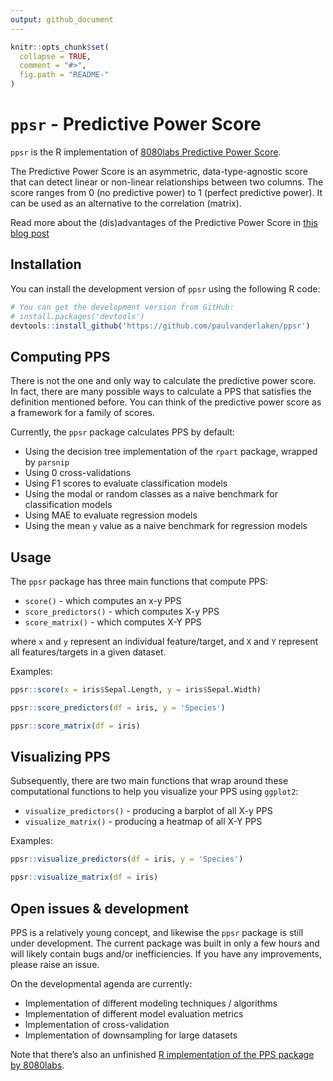 ```yaml
---
output: github_document
---
```


<!-- README.md is generated from README.Rmd. Please edit that file -->

```r
knitr::opts_chunk$set(
  collapse = TRUE,
  comment = "#>",
  fig.path = "README-"
)
```

# `ppsr` - Predictive Power Score

`ppsr` is the R implementation of [8080labs Predictive Power Score](https://github.com/8080labs/ppscore).

The Predictive Power Score is an asymmetric, data-type-agnostic score that can 
detect linear or non-linear relationships between two columns. 
The score ranges from 0 (no predictive power) to 1 (perfect predictive power). 
It can be used as an alternative to the correlation (matrix).

Read more about the (dis)advantages of the Predictive Power Score in [this blog post](https://towardsdatascience.com/rip-correlation-introducing-the-predictive-power-score-3d90808b9598)


## Installation
You can install the development version of `ppsr` using the following R code:
```r
# You can get the development version from GitHub:
# install.packages('devtools')
devtools::install_github('https://github.com/paulvanderlaken/ppsr')
```

## Computing PPS
There is not the one and only way to calculate the predictive power score. 
In fact, there are many possible ways to calculate a PPS that satisfies the definition mentioned before. 
You can think of the predictive power score as a framework for a family of scores.

Currently, the `ppsr` package calculates PPS by default:

* Using the decision tree implementation of the `rpart` package, wrapped by `parsnip`
* Using 0 cross-validations
* Using F1 scores to evaluate classification models
* Using the modal or random classes as a naive benchmark for classification models
* Using MAE to evaluate regression models
* Using the mean `y` value as a naive benchmark for regression models


## Usage

The `ppsr` package has three main functions that compute PPS:

* `score()` - which computes an x-y PPS
* `score_predictors()` - which computes X-y PPS
* `score_matrix()` - which computes X-Y PPS

where `x` and `y` represent an individual feature/target, 
and `X` and `Y` represent all features/targets in a given dataset.

Examples:
```r
ppsr::score(x = iris$Sepal.Length, y = iris$Sepal.Width)
```

```r
ppsr::score_predictors(df = iris, y = 'Species')
```

```r
ppsr::score_matrix(df = iris)
```


## Visualizing PPS
Subsequently, there are two main functions that wrap around these computational 
functions to help you visualize your PPS using `ggplot2`:

* `visualize_predictors()` - producing a barplot of all X-y PPS
* `visualize_matrix()` - producing a heatmap of all X-Y PPS

Examples:
```r
ppsr::visualize_predictors(df = iris, y = 'Species')
```

```r
ppsr::visualize_matrix(df = iris)
```



## Open issues & development
PPS is a relatively young concept, and likewise the `ppsr` package is still under development. 
The current package was built in only a few hours and will likely contain bugs and/or inefficiencies.
If you have any improvements, please raise an issue. 

On the developmental agenda are currently:

* Implementation of different modeling techniques / algorithms
* Implementation of different model evaluation metrics
* Implementation of cross-validation
* Implementation of downsampling for large datasets


Note that there's also an unfinished [R implementation of the PPS package by 8080labs](https://github.com/8080labs/ppscoreR).
